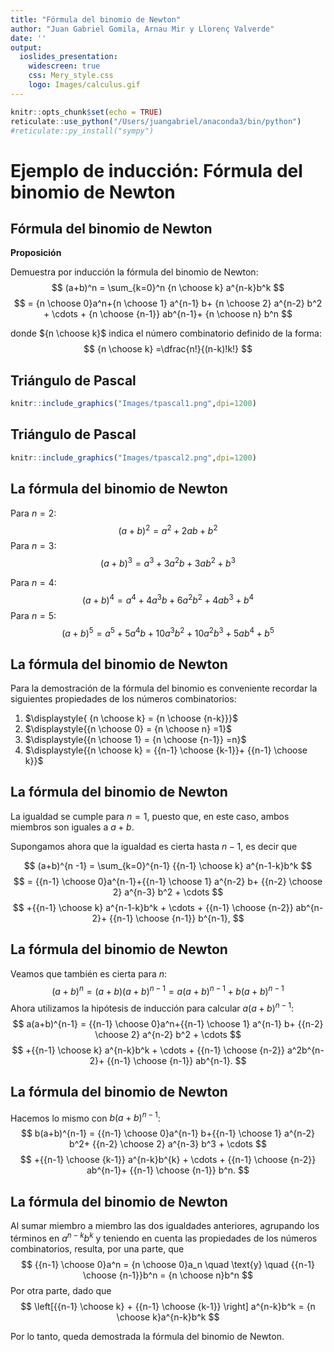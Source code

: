 ```yaml
---
title: "Fórmula del binomio de Newton"
author: "Juan Gabriel Gomila, Arnau Mir y Llorenç Valverde"
date: ''
output: 
  ioslides_presentation:
    widescreen: true
    css: Mery_style.css
    logo: Images/calculus.gif
---
```


```r
knitr::opts_chunk$set(echo = TRUE)
reticulate::use_python("/Users/juangabriel/anaconda3/bin/python")
#reticulate::py_install("sympy")
```
# Ejemplo de inducción: Fórmula del binomio de Newton

## Fórmula del binomio de Newton

<l class="prop"> **Proposición** </l>

Demuestra por inducción la  fórmula del binomio de Newton:
$$
(a+b)^n = \sum_{k=0}^n {n \choose k} a^{n-k}b^k 
$$
$$
= {n \choose 0}a^n+{n \choose 1} a^{n-1} b+ {n \choose 2} a^{n-2} b^2 + \cdots + {n \choose {n-1}} ab^{n-1}+ {n \choose n} b^n
$$
\vspace{.5cm}

donde  ${n \choose k}$ indica el número combinatorio definido de la forma:
$$
{n \choose k} =\dfrac{n!}{(n-k)!k!}
$$



## Triángulo de Pascal
<div class="center">
```r
knitr::include_graphics("Images/tpascal1.png",dpi=1200)
```
</div>



## Triángulo de Pascal
<div class="center">
```r
knitr::include_graphics("Images/tpascal2.png",dpi=1200)
```
</div>




## La fórmula del binomio de Newton

Para $n=2$:
$$
(a+b)^2 = a^2+2ab+b^2
$$
Para $n=3$:
$$
(a+b)^3 = a^3+3a^2b+3ab^2 + b^3
$$

Para $n=4$:
$$
(a+b)^4 = a^4+4a^3b+6a^2b^2+4ab^3+b^4
$$
Para $n=5$:
$$
(a+b)^5= a^5+5a^4b+10a^3b^2+10a^2b^3+5ab^4+b^5
$$


## La fórmula del binomio de Newton

Para la demostración de la fórmula del binomio es conveniente recordar la siguientes propiedades de los números combinatorios:

1. $\displaystyle{ {n \choose k} = {n \choose {n-k}}}$
2. $\displaystyle{{n \choose 0} = {n \choose n} =1}$
3. $\displaystyle{{n \choose 1} = {n \choose {n-1}} =n}$
4. $\displaystyle{{n \choose k} = {{n-1} \choose {k-1}}+ {{n-1} \choose k}}$


<!-- La demostración de estas propiedades tan sólo requiere manipulaciones algebraicas elementales. -->


## La fórmula del binomio de Newton

La igualdad se cumple para $n=1$, puesto que, en este caso, ambos miembros son iguales a $a+b$.

Supongamos ahora que la igualdad es cierta hasta $n-1$, es decir que

$$
(a+b)^{n -1} = \sum_{k=0}^{n-1} {{n-1} \choose k} a^{n-1-k}b^k
$$
$$
= {{n-1} \choose 0}a^{n-1}+{{n-1} \choose 1} a^{n-2} b+ {{n-2} \choose 2} a^{n-3} b^2 + \cdots
$$
$$
+{{n-1} \choose k} a^{n-1-k}b^k + \cdots + {{n-1} \choose {n-2}} ab^{n-2}+ {{n-1} \choose {n-1}} b^{n-1},
$$



## La fórmula del binomio de Newton

Veamos que también es cierta para $n$:
$$
(a+b)^n = (a+b) (a+b)^{n-1} = a(a+b)^{n-1}+b(a+b)^{n-1}
$$
Ahora utilizamos la hipótesis de inducción para calcular $a(a+b)^{n-1}$:
$$
a(a+b)^{n-1} = {{n-1} \choose 0}a^n+{{n-1} \choose 1} a^{n-1} b+ {{n-2} \choose 2} a^{n-2} b^2 + \cdots
$$
$$
+{{n-1} \choose k} a^{n-k}b^k + \cdots + {{n-1} \choose {n-2}} a^2b^{n-2}+ {{n-1} \choose {n-1}} ab^{n-1}.
$$


## La fórmula del binomio de Newton

Hacemos lo mismo con $b(a+b)^{n-1}$:
$$
b(a+b)^{n-1} = {{n-1} \choose 0}a^{n-1} b+{{n-1} \choose 1} a^{n-2} b^2+ {{n-2} \choose 2} a^{n-3} b^3 + \cdots
$$
$$
+{{n-1} \choose {k-1}} a^{n-k}b^{k} + \cdots + {{n-1} \choose {n-2}} ab^{n-1}+ {{n-1} \choose {n-1}} b^n.
$$


## La fórmula del binomio de Newton

Al sumar miembro a miembro las dos igualdades anteriores, agrupando los términos en $a^{n-k} b^k$ y teniendo en cuenta las propiedades de los números combinatorios, resulta, por una parte, que
$$
 {{n-1} \choose 0}a^n = {n \choose 0}a_n \quad \text{y} \quad  {{n-1} \choose {n-1}}b^n = {n \choose n}b^n
$$
Por otra parte, dado que
$$
\left[{{n-1} \choose k} + {{n-1} \choose {k-1}} \right] a^{n-k}b^k = {n \choose k}a^{n-k}b^k
$$

Por lo tanto, queda demostrada la fórmula del binomio de Newton.


